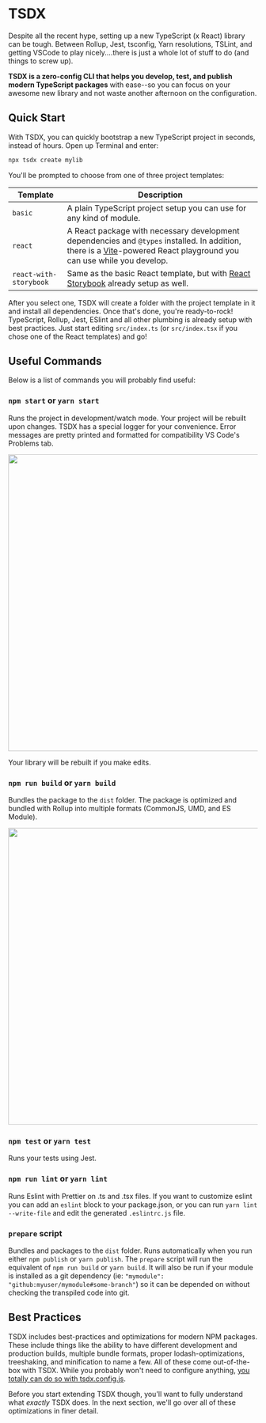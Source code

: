 
# TSDX

<Features />

Despite all the recent hype, setting up a new TypeScript (x React)
library can be tough. Between Rollup, Jest, tsconfig, Yarn resolutions,
TSLint, and getting VSCode to play nicely....there is just a whole lot
of stuff to do (and things to screw up).

**TSDX is a zero-config CLI that helps you develop, test, and publish
modern TypeScript packages** with ease--so you can focus on your awesome
new library and not waste another afternoon on the configuration.

## Quick Start

With TSDX, you can quickly bootstrap a new TypeScript project in seconds, instead of hours. Open up Terminal and enter:

```bash
npx tsdx create mylib
```

You'll be prompted to choose from one of three project templates:

| Template               | Description                                                                                                                                                                                     |
| ---------------------- | ----------------------------------------------------------------------------------------------------------------------------------------------------------------------------------------------- |
| `basic`                | A plain TypeScript project setup you can use for any kind of module.                                                                                                                            |
| `react`                | A React package with necessary development dependencies and `@types` installed. In addition, there is a [Vite](https://vitejs.dev)-powered React playground you can use while you develop. |
| `react-with-storybook` | Same as the basic React template, but with [React Storybook](https://storybook.js.org/) already setup as well.                                                                                  |

After you select one, TSDX will create a folder with the project template in it and install all dependencies. Once that's done, you're ready-to-rock! TypeScript, Rollup, Jest, ESlint and all other plumbing is already setup with best practices. Just start editing `src/index.ts` (or `src/index.tsx` if you chose one of the React templates) and go!

## Useful Commands

Below is a list of commands you will probably find useful:

### `npm start` or `yarn start`

Runs the project in development/watch mode. Your project will be rebuilt upon changes. TSDX has a special logger for your convenience. Error messages are pretty printed and formatted for compatibility VS Code's Problems tab.

<img
  src="https://user-images.githubusercontent.com/4060187/52168303-574d3a00-26f6-11e9-9f3b-71dbec9ebfcb.gif"
  width="600"
/>

Your library will be rebuilt if you make edits.

### `npm run build` or `yarn build`

Bundles the package to the `dist` folder.
The package is optimized and bundled with Rollup into multiple formats (CommonJS, UMD, and ES Module).

<img
  src="https://user-images.githubusercontent.com/4060187/52168322-a98e5b00-26f6-11e9-8cf6-222d716b75ef.gif"
  width="600"
/>

### `npm test` or `yarn test`

Runs your tests using Jest.

### `npm run lint` or `yarn lint`

Runs Eslint with Prettier on .ts and .tsx files.
If you want to customize eslint you can add an `eslint` block to your package.json, or you can run `yarn lint --write-file` and edit the generated `.eslintrc.js` file.

### `prepare` script

Bundles and packages to the `dist` folder.
Runs automatically when you run either `npm publish` or `yarn publish`. The `prepare` script will run the equivalent of `npm run build` or `yarn build`. It will also be run if your module is installed as a git dependency (ie: `"mymodule": "github:myuser/mymodule#some-branch"`) so it can be depended on without checking the transpiled code into git.

## Best Practices

TSDX includes best-practices and optimizations for modern NPM packages. These include things like the ability to have different development and production builds, multiple bundle formats, proper lodash-optimizations, treeshaking, and minification to name a few. All of these come out-of-the-box with TSDX. While you probably won't need to configure anything, [you totally can do so with tsdx.config.js](customization).

Before you start extending TSDX though, you'll want to fully understand what _exactly_ TSDX does. In the next section, we'll go over all of these optimizations in finer detail.
